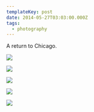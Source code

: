 ```yaml
---
templateKey: post
date: 2014-05-27T03:03:00.000Z
tags:
  - photography
---
```

A return to Chicago.

![](../../assets/photos/20140329-IMG_8071.jpg)

![](../../assets/photos/20140327-IMG_3755.jpg)

![](../../assets/photos/20140524-IMG_4406.jpg)

![](../../assets/photos/20140525-IMG_4358.jpg)

![](../../assets/photos/20140527-IMG_4427.jpg)